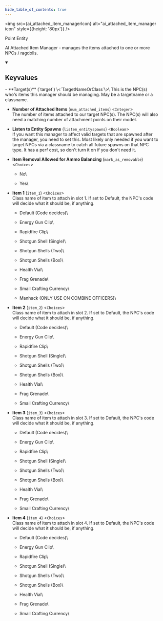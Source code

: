 ```yaml
---
hide_table_of_contents: true
---
```


<!---
!!!!!!
THIS PAGE IS AUTOGENERATED FROM GAME FGD DEFINITIONS!
DO NOT EDIT MANUALLY!
!!!!!!

In order to make edits, you can make an annotation file in /fgd_dump_overrides
-->



<img src={ai_attached_item_managerIcon} alt="ai_attached_item_manager icon" style={{height: '80px'}} />

Point Entity

AI Attached Item Manager - manages the items attached to one or more NPCs / ragdolls.

<details open>
<summary><h2>Keyvalues</h2></summary>
- **Target(s)** (`target`) \<`TargetNameOrClass`\>\
This is the NPC(s) who's items this manager should be managing. May be a targetname or a classname.

- **Number of Attached Items** (`num_attached_items`) \<`Integer`\>\
The number of items attached to our target NPC(s). The NPC(s) will also need a matching number of attachment points on their model.

- **Listen to Entity Spawns** (`listen_entityspawns`) \<`Boolean`\>\
If you want this manager to affect valid targets that are spawned after the manager, you need to set this. Most likely only needed if you want to target NPCs via a classname to catch all future spawns on that NPC type. It has a perf cost, so don't turn it on if you don't need it.

- **Item Removal Allowed for Ammo Balancing** (`mark_as_removable`) \<`Choices`\>
  - No\
    
  - Yes\
    


- **Item 1** (`item_1`) \<`Choices`\>\
Class name of item to attach in slot 1. If set to Default, the NPC's code will decide what it should be, if anything.
  - Default (Code decides)\
    
  - Energy Gun Clip\
    
  - Rapidfire Clip\
    
  - Shotgun Shell (Single)\
    
  - Shotgun Shells (Two)\
    
  - Shotgun Shells (Box)\
    
  - Health Vial\
    
  - Frag Grenade\
    
  - Small Crafting Currency\
    
  - Manhack (ONLY USE ON COMBINE OFFICERS)\
    


- **Item 2** (`item_2`) \<`Choices`\>\
Class name of item to attach in slot 2. If set to Default, the NPC's code will decide what it should be, if anything.
  - Default (Code decides)\
    
  - Energy Gun Clip\
    
  - Rapidfire Clip\
    
  - Shotgun Shell (Single)\
    
  - Shotgun Shells (Two)\
    
  - Shotgun Shells (Box)\
    
  - Health Vial\
    
  - Frag Grenade\
    
  - Small Crafting Currency\
    


- **Item 3** (`item_3`) \<`Choices`\>\
Class name of item to attach in slot 3. If set to Default, the NPC's code will decide what it should be, if anything.
  - Default (Code decides)\
    
  - Energy Gun Clip\
    
  - Rapidfire Clip\
    
  - Shotgun Shell (Single)\
    
  - Shotgun Shells (Two)\
    
  - Shotgun Shells (Box)\
    
  - Health Vial\
    
  - Frag Grenade\
    
  - Small Crafting Currency\
    


- **Item 4** (`item_4`) \<`Choices`\>\
Class name of item to attach in slot 4. If set to Default, the NPC's code will decide what it should be, if anything.
  - Default (Code decides)\
    
  - Energy Gun Clip\
    
  - Rapidfire Clip\
    
  - Shotgun Shell (Single)\
    
  - Shotgun Shells (Two)\
    
  - Shotgun Shells (Box)\
    
  - Health Vial\
    
  - Frag Grenade\
    
  - Small Crafting Currency\
    



 </details>

